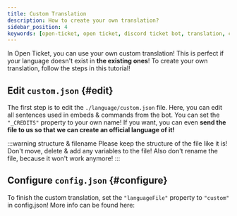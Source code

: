 ```yaml
---
title: Custom Translation
description: How to create your own translation?
sidebar_position: 4
keywords: [open-ticket, open ticket, discord ticket bot, translation, custom, custom translation]
---
```

<head>
    <link rel="apple-touch-icon" href="/img/logo_vertical.png"/>
</head>

In Open Ticket, you can use your own custom translation! This is perfect if your language doesn't exist in <InlineLink isdoc="true" url="docs/translation">**the existing ones**</InlineLink>!
To create your own translation, follow the steps in this tutorial!

## Edit `custom.json` \{#edit}
The first step is to edit the `./language/custom.json` file. Here, you can edit all sentences used in embeds & commands from the bot.
You can set the `"_CREDITS"` property to your own name! If you want, you can even **send the file to us so that we can create an official language of it!**

:::warning structure & filename
Please keep the structure of the file like it is! Don't move, delete & add any variables to the file!
Also don't rename the file, because it won't work anymore!
:::

## Configure `config.json` \{#configure}
To finish the custom translation, set the `"languageFile"` property to `"custom"` in config.json!
More info can be found here:
<LinkBlock mode="emoji" emoji="⚙️" name="config.json: languageFile" description="Configure the bot language here!" isdoc="true" url="docs/config/main/basic#languagefile"></LinkBlock>